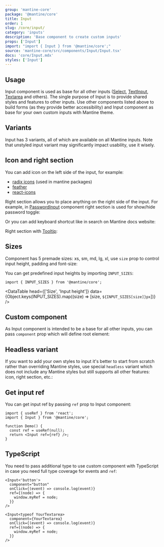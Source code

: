 ```yaml
---
group: 'mantine-core'
package: '@mantine/core'
title: Input
order: 1
slug: /core/input/
category: 'inputs'
description: 'Base component to create custom inputs'
props: ['Input']
import: "import { Input } from '@mantine/core';"
source: 'mantine-core/src/components/Input/Input.tsx'
docs: 'core/Input.mdx'
styles: ['Input']
---
```



## Usage

Input component is used as base for all other inputs ([Select](/core/select/), [TextInput](/core/text-input/), [Textarea](/core/textarea/) and others).
The single purpose of Input is to provide shared styles and features to other inputs.
Use other components listed above to build forms (as they provide better accessibility)
and Input component as base for your own custom inputs with Mantine theme.

<Demo data={InputDemos.configurator} />

## Variants

Input has 3 variants, all of which are available on all Mantine inputs.
Note that unstyled input variant may significantly impact usability, use it wisely.

<Demo data={InputDemos.variants} />

## Icon and right section

You can add icon on the left side of the input, for example:

- [radix icons](https://icons.modulz.app/) (used in mantine packages)
- [feather](https://feathericons.com/)
- [react-icons](https://react-icons.github.io/react-icons)

<Demo data={InputDemos.icon} />

Right section allows you to place anything on the right side of the input. For example, in [PasswordInput](/core/password-input/)
component right section is used for show/hide password toggle:

<Demo data={ActionIconDemos.usage} />

Or you can add keyboard shortcut like in search on Mantine docs website:

<Demo data={KbdDemos.input} />

Right section with [Tooltip](/core/tooltip/):

<Demo data={InputDemos.tooltip} />

## Sizes

Component has 5 premade sizes: xs, sm, md, lg, xl, use `size` prop to control input height, padding and font-size:

<Demo data={InputDemos.sizes} />

You can get predefined input heights by importing `INPUT_SIZES`:

```tsx
import { INPUT_SIZES } from '@mantine/core';
```

<DataTable
  head={['Size', 'Input height']}
  data={Object.keys(INPUT_SIZES).map((size) => [size, `${INPUT_SIZES[size]}px`])}
/>

## Custom component

As Input component is intended to be a base for all other inputs,
you can pass `component` prop which will define root element:

<Demo data={InputDemos.component} />

## Headless variant

If you want to add your own styles to input it's better to start from scratch rather than overriding Mantine styles,
use special `headless` variant which does not include any Mantine styles but still supports all other features: icon, right section, etc.:

<Demo data={InputDemos.headless} />

## Get input ref

You can get input ref by passing `ref` prop to Input component:

```tsx
import { useRef } from 'react';
import { Input } from '@mantine/core';

function Demo() {
  const ref = useRef(null);
  return <Input ref={ref} />;
}
```

## TypeScript

You need to pass additional type to use custom component with TypeScript
in case you need full type coverage for events and `ref`:

```tsx
<Input<'button'>
  component="button"
  onClick={(event) => console.log(event)}
  ref={(node) => {
    window.myRef = node;
  }}
/>

<Input<typeof YourTextarea>
  component={YourTextarea}
  onClick={(event) => console.log(event)}
  ref={(node) => {
    window.myRef = node;
  }}
/>
```
